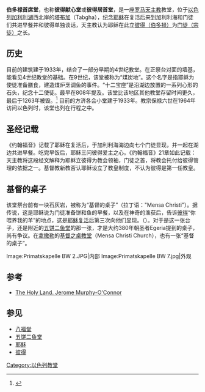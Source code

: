{{Infobox religious building
|building_name=伯多禄首席堂
|image=Primatskapelle BW 6.jpg|300px
|caption=
|location={{Flagicon|ISR}} [[以色列|以色列]]塔加
|religious_affiliation=[[罗马天主教|罗马天主教]]
|leadership=[[方济各会|方济各会]]
|year_completed=1933
|specifications=no
}}
'''伯多禄首席堂'''，也称'''彼得献心堂'''或'''彼得居首堂'''，是一座[[罗马天主教|罗马天主教]]教堂，位于[[以色列|以色列]][[加利利湖|加利利湖]]西北岸的[[塔布加|塔布加]]（Tabgha），纪念[[耶稣|耶稣]]在复活后来到加利利海和门徒们共进早餐并和彼得单独谈话，天主教认为耶稣在此立[[伯多禄|彼得（伯多禄）]]为[[宗徒|门徒（宗徒）]]之长。

== 历史 ==
目前的建筑建于1933年，结合了一部分早期的4世纪教堂。在正祭台对面的墙基，能看见4世纪教堂的基础。在9世纪，该堂被称为“煤炭地”。这个名字是指耶稣为使徒准备膳食，建造煤炉烹调鱼的事件。“十二宝座”是沿湖边放置的一系列心形的石头，纪念十二使徒。最早在808年提及。该堂比该地区其他教堂存留时间更久，最后于1263年被毁。<ref>{{Cite web |url=http://www.sacred-destinations.com/israel/tabgha-church-of-primacy-of-peter.htm |title=Sacred Destinations |access-date=2012-03-19 |archive-date=2013-04-27 |archive-url=https://web.archive.org/web/20130427031818/http://www.sacred-destinations.com/israel/tabgha-church-of-primacy-of-peter.htm |dead-url=no }}</ref> 目前的方济各会小堂建于1933年。教宗保禄六世在1964年访问以色列时，该堂也列在行程之中。

== 圣经记载 ==
《约翰福音》记载了耶稣在复活后，于加利利海海边向七个门徒显现，并一起在湖边共进早餐。吃完早饭后，耶稣三问彼得爱主之心。《约翰福音》21章如此记载：
{{Quote|text=他们吃完了早饭，耶稣对西门彼得说：“约翰的儿子西门，你爱我比这些更深吗？”彼得说：“主啊，是的，你知道我爱你。”耶稣对他说：“你喂养我的小羊。”|source=《约翰福音》21章}}
天主教将这段经文解释为耶稣立彼得为教会领袖，门徒之首，将教会托付给彼得管理的依据之一。基督教新教否认耶稣设立了教皇制度，不认为彼得是第一任教皇。

== 基督的桌子 ==
该堂祭台前有一块石灰岩，被称为“基督的桌子”（拉丁语："Mensa Christi"）。据传说，这是耶稣说为门徒准备饼和鱼的早餐，以及在神奇的渔获后，告诉[[彼得|彼得]]“你喂养我的羊”的地点，这是[[耶稣复活|耶稣复活]]后第三次向他们显现。（{{bibleverse||约翰福音|21:1-24}}）。对于是这一张台子，还是附近的[[五饼二鱼堂|五饼二鱼堂]]的那一张，才是大约380年朝圣者Egeria提到的桌子，尚有争议。在[[拿撒勒|拿撒勒]]的[[基督之桌教堂|基督之桌教堂]]（Mensa Christi Church），也有一张“基督的桌子”。

<gallery>
Image:Primatskapelle BW 2.JPG|内部
Image:Primatskapelle BW 7.jpg|外观</gallery>

== 参考 ==
<references/>
*[http://books.google.com/books?id=GhPlUt1kz-wC&pg=PA277&lpg=PA277&dq=By+the+sea+is+a+grassy+field+with+plenty+of+hay+and+many+palm+trees.+By+them+are+seven+springs,+each+flowing+strongly.+And+this+is+the+field+where+the+Lord+fed+the+people+with+the+five+loaves+and+two+fishes.+In+fact+the+stone+on+which+the+Lord+placed+the+bread+has+now+been+made+into+an+altar.+People+who+go+there+take+away+small+pieces+of+the+stone+to+bring+them+prosperity,+and+they+are+very+effective&source=web&ots=IHkDWwhEkP&sig=irSGu_0Sj9rQeDGsvlSEHzadv7o&hl=en&sa=X&oi=book_result&resnum=1&ct=result#PPA277,M1 The Holy Land. Jerome Murphy-O'Connor] {{Wayback|url=http://books.google.com/books?id=GhPlUt1kz-wC&pg=PA277&lpg=PA277&dq=By+the+sea+is+a+grassy+field+with+plenty+of+hay+and+many+palm+trees.+By+them+are+seven+springs,+each+flowing+strongly.+And+this+is+the+field+where+the+Lord+fed+the+people+with+the+five+loaves+and+two+fishes.+In+fact+the+stone+on+which+the+Lord+placed+the+bread+has+now+been+made+into+an+altar.+People+who+go+there+take+away+small+pieces+of+the+stone+to+bring+them+prosperity,+and+they+are+very+effective&source=web&ots=IHkDWwhEkP&sig=irSGu_0Sj9rQeDGsvlSEHzadv7o&hl=en&sa=X&oi=book_result&resnum=1&ct=result#PPA277,M1 |date=20140626223830 }}

== {{coord|32.873929|N|35.549403|E|region:IL|display=title}}参见 ==
* [[八福堂|八福堂]]
* [[五饼二鱼堂|五饼二鱼堂]]
* [[耶稣|耶稣]]
* [[彼得_(使徒)|彼得]]

[[Category:以色列教堂|Category:以色列教堂]]